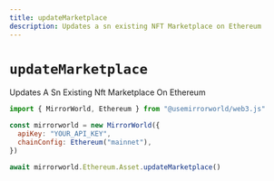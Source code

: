 ```yaml
---
title: updateMarketplace
description: Updates a sn existing NFT Marketplace on Ethereum
---
```


# `updateMarketplace`

Updates A Sn Existing Nft Marketplace On Ethereum

```js
import { MirrorWorld, Ethereum } from "@usemirrorworld/web3.js"

const mirrorworld = new MirrorWorld({
  apiKey: "YOUR_API_KEY",
  chainConfig: Ethereum("mainnet"),
})

await mirrorworld.Ethereum.Asset.updateMarketplace()
```